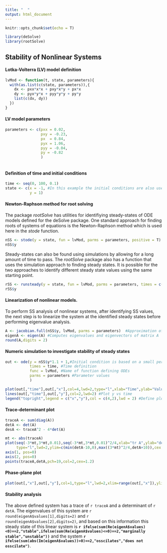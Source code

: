 ```yaml
---
title: "  "
output: html_document
---
```


```r
knitr::opts_chunk$set(echo = T)

library(deSolve)
library(rootSolve)
```
## Stability of Nonlinear Systems

#### Lotka-Volterra (LV) model definition
```r
lvMod <- function(t, state, parameters){
  with(as.list(c(state, parameters)),{  
    dx <- pxx*x*x + pxy*x*y + px*x
    dy <- pyx*y*x + pyy*y*y + py*y
    list(c(dx, dy))
  })
}
```

#### LV model parameters
```r
parameters <- c(pxx = 0.02,
                pxy = -0.23,
                px  = 0.84,
                pyx = 1.06,
                pyy = -0.04,
                py = -0.82
                )
                

```

#### Definition of time and initial conditions
```r
time <- seq(0, 100, 0.1)
state <- c(x = -1, #In this example the initial conditions are also used as an initial guess for the SS solver
           y = 1)
```

#### Newton-Raphson method for root solving 
The package *rootSolve* has utilities for identifiying steady-states of ODE models defined for the deSolve package. One standard approach for finding roots of systems of equations is the Newton-Raphson method which is used here in the *stode* function.

```r
nSS <- stode(y = state, fun = lvMod, parms = parameters, positive = T)
nSS$y
```

Steady-states can also be found using simulations by allowing for a long amount of time to pass. The *rootSolve* package also has a function that uses the simulation approach to finding steady states. It is possible for the two approaches to identify different steady state values using the same starting point.   
```r
rSS <- runsteady(y = state, fun = lvMod, parms = parameters, times = c(0, 1e5))
rSS$y
```

#### Linearization of nonlinear models. 
To perform SS analysis of nonlinear systems, after identifying SS values, the next step is to linearize the system at the identified steady states before performing eigenvalue analysis. 

```r
A <- jacobian.full(nSS$y, lvMod, parms = parameters)  #Approximation of Jacobian at SS
eigenA <- eigen(A) #Computes eigenvalues and eigenvectors of matrix A
round(A,digits = 2)
```


#### Numeric simulation to investigate stability of steady states
```r
out <- ode(y = nSS$y*1.1 + 1,#Initial condition is based on a small perturbation from the found SS
           times = time, #Time definition
           func = lvMod, #Name of function defining ODEs
           parms = parameters #Parameter values
           )

plot(out[,"time"],out[,"x"],col=4,lwd=2,type="l",xlab="Time",ylab="Values",ylim=range(c(out[,"x"],out[,"y"]))) #Plot x vs time
lines(out[,"time"],out[,"y"],col=2,lwd=2) #Plot y vs time
legend("topright",legend = c("x","y"),col = c(4,2),lwd = 2) #Define plot legend

```

#### Trace-determinant plot
```r
traceA <- sum(diag(A))
detA <- det(A)
desA <- traceA^2 - 4*det(A)

mt <- abs(traceA)
plot(seq(-3*mt,3*mt,0.01),seq(-3*mt,3*mt,0.01)^2/4,xlab="tr A",ylab="det A",
     type="l",lwd=2,ylim=c(min(detA-10,0),max((3*mt)^2/4,detA+10)),cex.lab=1.25,cex.axis=1.25,axes=F)
axis(1, pos=0)
axis(2, pos=0)  
points(traceA,detA,pch=19,col=2,cex=1.2)
```

#### Phase-plane plot
```r
plot(out[,"x"],out[,"y"],col=1,type="l",lwd=2,xlim=range(out[,"x"]),ylim=range(out[,"y"]),xlab="x",ylab = "y")

```

#### Stability analysis
The above defined system has a trace of `r traceA` and a determinant of `r detA`. The eigenvalues of this system are `r round(eigenA$values[1],digits=2)` and `r round(eigenA$values[2],digits=2)`, and based on this information this steady state of this linear system is **`r ifelse(sum(Re(eigenA$values)<0)==2,"stable",ifelse(sum(Re(eigenA$values)<=0)==2,"marginally stable","unstable"))`** and the system **`r ifelse(sum(abs(Im(eigenA$values))>0)==2,"osscilates","does not osscilate")`**.